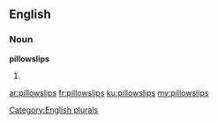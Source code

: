 ==English==

===Noun===
'''pillowslips'''

# {{plural of|pillowslip}}

[[Category:English plurals]]

[[ar:pillowslips]]
[[fr:pillowslips]]
[[ku:pillowslips]]
[[my:pillowslips]]